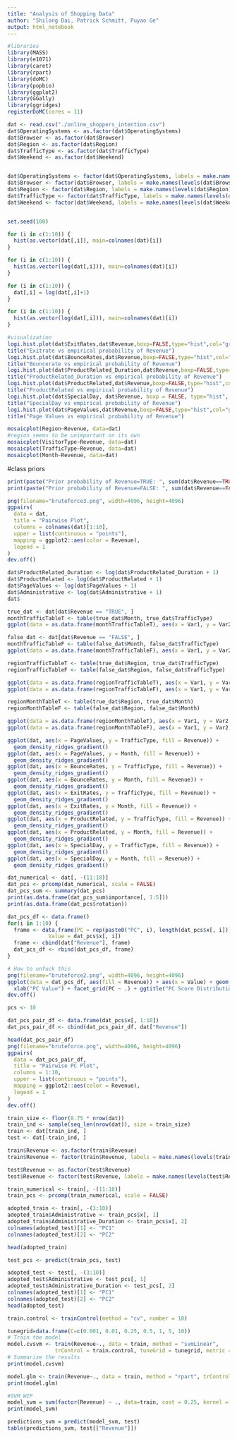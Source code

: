 ```yaml
---
title: "Analysis of Shopping Data"
author: "Shilong Dai, Patrick Schmitt, Puyao Ge"
output: html_notebook
---
```

```r
#libraries
library(MASS)
library(e1071)
library(caret)
library(rpart)
library(doMC) 
library(popbio)
library(ggplot2)
library(GGally)
library(ggridges)
registerDoMC(cores = 11) 
```


```r
dat <- read.csv("./online_shoppers_intention.csv")
dat$OperatingSystems <- as.factor(dat$OperatingSystems)
dat$Browser <- as.factor(dat$Browser)
dat$Region <- as.factor(dat$Region)
dat$TrafficType <- as.factor(dat$TrafficType)
dat$Weekend <- as.factor(dat$Weekend)


dat$OperatingSystems <- factor(dat$OperatingSystems, labels = make.names(levels(dat$OperatingSystems)))
dat$Browser <- factor(dat$Browser, labels = make.names(levels(dat$Browser)))
dat$Region <- factor(dat$Region, labels = make.names(levels(dat$Region)))
dat$TrafficType <- factor(dat$TrafficType, labels = make.names(levels(dat$TrafficType)))
dat$Weekend <- factor(dat$Weekend, labels = make.names(levels(dat$Weekend)))


set.seed(100)
```

```r
for (i in c(1:10)) {
  hist(as.vector(dat[,i]), main=colnames(dat)[i])
}
```
```r
for (i in c(1:10)) {
  hist(as.vector(log(dat[,i])), main=colnames(dat)[i])
}
```

```r
for (i in c(1:10)) {
  dat[,i] = log(dat[,i]+1)
}
```

```r
for (i in c(1:10)) {
  hist(as.vector(log(dat[,i])), main=colnames(dat)[i])
}
```


```r
#visualization
logi.hist.plot(dat$ExitRates,dat$Revenue,boxp=FALSE,type="hist",col="gray")
title("Exitrate vs empirical probability of Revenue")
logi.hist.plot(dat$BounceRates,dat$Revenue,boxp=FALSE,type="hist",col="gray")
title("Bouncerate vs empirical probability of Revenue")
logi.hist.plot(dat$ProductRelated_Duration,dat$Revenue,boxp=FALSE,type="hist",col="gray")
title("ProductRelated_Duration vs empirical probability of Revenue")
logi.hist.plot(dat$ProductRelated,dat$Revenue,boxp=FALSE,type="hist",col="gray")
title("ProductRelated vs empirical probability of Revenue")
logi.hist.plot(dat$SpecialDay, dat$Revenue, boxp = FALSE, type="hist", col="gray")
title("SpecialDay vs empirical probability of Revenue")
logi.hist.plot(dat$PageValues,dat$Revenue,boxp=FALSE,type="hist",col="gray")
title("Page Values vs empirical probability of Revenue")

mosaicplot(Region~Revenue, data=dat)
#region seems to be unimportant on its own
mosaicplot(VisitorType~Revenue, data=dat)
mosaicplot(TrafficType~Revenue, data=dat)
mosaicplot(Month~Revenue, data=dat)
```

#class priors
```r
print(paste("Prior probability of Revenue=TRUE: ", sum(dat$Revenue==TRUE)/nrow(dat)))
print(paste("Prior probability of Revenue=FALSE: ", sum(dat$Revenue==FALSE)/nrow(dat)))
```

```r
png(filename="bruteforce3.png", width=4096, height=4096)
ggpairs(
  data = dat,
  title = "Pairwise Plot",
  columns = colnames(dat)[1:10],
  upper = list(continuous = "points"),
  mapping = ggplot2::aes(color = Revenue),
  legend = 1
)
dev.off()

```


```r
dat$ProductRelated_Duration <- log(dat$ProductRelated_Duration + 1)
dat$ProductRelated <- log(dat$ProductRelated + 1)
dat$PageValues <- log(dat$PageValues + 1)
dat$Administrative <- log(dat$Administrative + 1)
dat$
```


```r
true_dat <- dat[dat$Revenue == "TRUE", ]
monthTrafficTableT <- table(true_dat$Month, true_dat$TrafficType)
ggplot(data = as.data.frame(monthTrafficTableT), aes(x = Var1, y = Var2, fill = Freq)) + geom_tile()

false_dat <- dat[dat$Revenue == "FALSE", ]
monthTrafficTableF <- table(false_dat$Month, false_dat$TrafficType)
ggplot(data = as.data.frame(monthTrafficTableF), aes(x = Var1, y = Var2, fill = Freq)) + geom_tile()
```
```r
regionTrafficTableT <- table(true_dat$Region, true_dat$TrafficType)
regionTrafficTableF <- table(false_dat$Region, false_dat$TrafficType)

ggplot(data = as.data.frame(regionTrafficTableT), aes(x = Var1, y = Var2, fill = Freq)) + geom_tile()
ggplot(data = as.data.frame(regionTrafficTableF), aes(x = Var1, y = Var2, fill = Freq)) + geom_tile()
```
```r
regionMonthTableT <- table(true_dat$Region, true_dat$Month)
regionMonthTableF <- table(false_dat$Region, false_dat$Month)

ggplot(data = as.data.frame(regionMonthTableT), aes(x = Var1, y = Var2, fill = Freq)) + geom_tile()
ggplot(data = as.data.frame(regionMonthTableF), aes(x = Var1, y = Var2, fill = Freq)) + geom_tile()
```
```r
ggplot(dat, aes(x = PageValues, y = TrafficType, fill = Revenue)) +
  geom_density_ridges_gradient()
ggplot(dat, aes(x = PageValues, y = Month, fill = Revenue)) +
  geom_density_ridges_gradient()
ggplot(dat, aes(x = BounceRates, y = TrafficType, fill = Revenue)) +
  geom_density_ridges_gradient()
ggplot(dat, aes(x = BounceRates, y = Month, fill = Revenue)) +
  geom_density_ridges_gradient()
ggplot(dat, aes(x = ExitRates, y = TrafficType, fill = Revenue)) +
  geom_density_ridges_gradient()
ggplot(dat, aes(x = ExitRates, y = Month, fill = Revenue)) +
  geom_density_ridges_gradient()
ggplot(dat, aes(x = ProductRelated, y = TrafficType, fill = Revenue)) +
  geom_density_ridges_gradient()
ggplot(dat, aes(x = ProductRelated, y = Month, fill = Revenue)) +
  geom_density_ridges_gradient()
ggplot(dat, aes(x = SpecialDay, y = TrafficType, fill = Revenue)) +
  geom_density_ridges_gradient()
ggplot(dat, aes(x = SpecialDay, y = Month, fill = Revenue)) +
  geom_density_ridges_gradient()
```

```r
dat_numerical <- dat[, -(11:18)]
dat_pcs <- prcomp(dat_numerical, scale = FALSE)
dat_pcs_sum <- summary(dat_pcs)
print(as.data.frame(dat_pcs_sum$importance[, 1:5]))
print(as.data.frame(dat_pcs$rotation))
```

```r
dat_pcs_df <- data.frame()
for(i in 1:10) {
  frame <- data.frame(PC = rep(paste0("PC", i), length(dat_pcs$x[, i])),
             Value = dat_pcs$x[, i])
  frame <- cbind(dat["Revenue"], frame)
  dat_pcs_df <- rbind(dat_pcs_df, frame)
}

# How to unfuck this
png(filename="bruteforce2.png", width=4096, height=4096)
ggplot(data = dat_pcs_df, aes(fill = Revenue)) + aes(x = Value) + geom_boxplot() +
  xlab("PC Value") + facet_grid(PC ~ .) + ggtitle("PC Score Distributions")
dev.off()
```

```r
pcs <- 10

dat_pcs_pair_df <- data.frame(dat_pcs$x[, 1:10])
dat_pcs_pair_df <- cbind(dat_pcs_pair_df, dat["Revenue"])

head(dat_pcs_pair_df)
png(filename="bruteforce.png", width=4096, height=4096)
ggpairs(
  data = dat_pcs_pair_df,
  title = "Pairwise PC Plot",
  columns = 1:10,
  upper = list(continuous = "points"),
  mapping = ggplot2::aes(color = Revenue),
  legend = 1
)
dev.off()
```

```r
train_size <- floor(0.75 * nrow(dat))
train_ind <- sample(seq_len(nrow(dat)), size = train_size)
train <- dat[train_ind, ]
test <- dat[-train_ind, ]

train$Revenue <- as.factor(train$Revenue)
train$Revenue <- factor(train$Revenue, labels = make.names(levels(train$Revenue)))

test$Revenue <- as.factor(test$Revenue)
test$Revenue <- factor(test$Revenue, labels = make.names(levels(test$Revenue)))

train_numerical <- train[, -(11:18)]
train_pcs <- prcomp(train_numerical, scale = FALSE)

adopted_train <- train[, -(3:10)]
adopted_train$Administrative <- train_pcs$x[, 1]
adopted_train$Administrative_Duration <- train_pcs$x[, 2]
colnames(adopted_test)[1] <- "PC1"
colnames(adopted_test)[2] <- "PC2"

head(adopted_train)
```

```r
test_pcs <- predict(train_pcs, test)

adopted_test <- test[, -(3:10)]
adopted_test$Administrative <- test_pcs[, 1]
adopted_test$Administrative_Duration <- test_pcs[, 2]
colnames(adopted_test)[1] <- "PC1"
colnames(adopted_test)[2] <- "PC2"
head(adopted_test)
```



```r
train.control <- trainControl(method = "cv", number = 10)

```


```r
tunegrid=data.frame(C=c(0.001, 0.01, 0.25, 0.5, 1, 5, 10))
# Train the model
model.cvsvm <- train(Revenue~., data = train, method = "svmLinear",
               trControl = train.control, tuneGrid = tunegrid, metric = "Kappa")
# Summarize the results
print(model.cvsvm)
```

```r
model.glm <- train(Revenue~., data = train, method = "rpart", trControl = train.control, metric = "Kappa")
print(model.glm)
```


```r
#SVM WIP
model_svm = svm(factor(Revenue) ~ ., data=train, cost = 0.25, kernel = "linear")
print(model_svm)

predictions_svm = predict(model_svm, test)
table(predictions_svm, test[["Revenue"]])
```